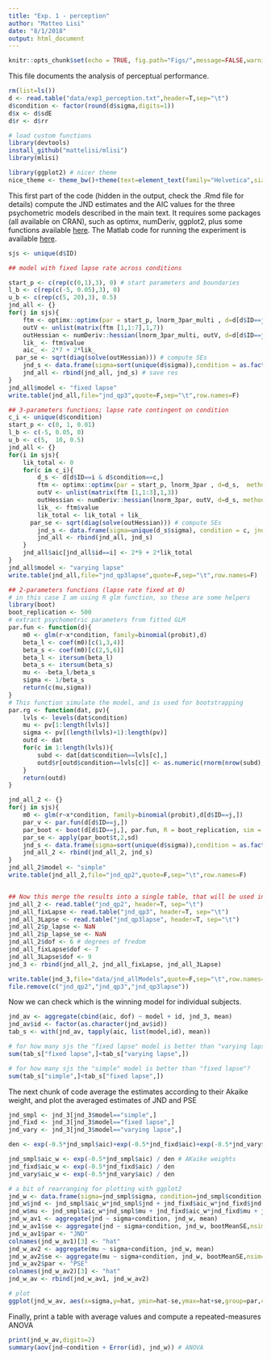 ```yaml
---
title: "Exp. 1 - perception"
author: "Matteo Lisi"
date: "8/1/2018"
output: html_document
---
```


```r
knitr::opts_chunk$set(echo = TRUE, fig.path="Figs/",message=FALSE,warning=FALSE)
```

This file documents the analysis of perceptual performance.

```r
rm(list=ls())
d <- read.table("data/exp1_perception.txt",header=T,sep="\t")
d$condition <- factor(round(d$sigma,digits=1))
d$x <- d$sdE
d$r <- d$rr

# load custom functions
library(devtools)
install_github("mattelisi/mlisi")
library(mlisi)

library(ggplot2) # nicer theme
nice_theme <- theme_bw()+theme(text=element_text(family="Helvetica",size=9),panel.border=element_blank(),strip.background = element_rect(fill="white",color="white",size=0),strip.text=element_text(size=rel(0.8)),panel.grid.major.x=element_blank(),panel.grid.major.y=element_blank(),panel.grid.minor=element_blank(),axis.line.x=element_line(size=.4),axis.line.y=element_line(size=.4),axis.text.x=element_text(size=7,color="black"),axis.text.y=element_text(size=7,color="black"),axis.line=element_line(size=.4), axis.ticks=element_line(color="black"))
```

This first part of the code (hidden in the output, check the .Rmd file for details) compute the JND estimates and the AIC values for the three psychometric models described in the main text. It requires some packages (all available on CRAN), such as optimx, numDeriv, ggplot2, plus some functions available [here](https://github.com/mattelisi/mlisi).
The Matlab code for running the experiment is available [here](https://github.com/mattelisi/gaussianblobnoise-bisection-adaptiveQuestPlus).

```r
sjs <- unique(d$ID)

## model with fixed lapse rate across conditions

start_p <- c(rep(c(0,1),3), 0) # start parameters and boundaries
l_b <- c(rep(c(-5, 0.05),3), 0)
u_b <- c(rep(c(5, 20),3), 0.5)
jnd_all <- {}
for(j in sjs){
	ftm <- optimx::optimx(par = start_p, lnorm_3par_multi , d=d[d$ID==j,],  method="bobyqa", lower =l_b, upper =u_b)
	outV <- unlist(matrix(ftm [1,1:7],1,7))
	outHessian <- numDeriv::hessian(lnorm_3par_multi, outV, d=d[d$ID==j,], method.args=list(r=6))
	lik_ <- ftm$value
	aic_ <- 2*7 + 2*lik_
  par_se <- sqrt(diag(solve(outHessian))) # compute SEs
	jnd_s <- data.frame(sigma=sort(unique(d$sigma)),condition = as.factor(round(sort(unique(d$sigma)),digits=1)), jnd = outV[c(2,4,6)], se = par_se[c(2,4,6)], id = j, mu= outV[c(1,3,5)], mu_se=par_se[c(1,3,5)], p_lapse = outV[7], p_lapse_se = par_se[7],  aic = aic_)
	jnd_all <- rbind(jnd_all, jnd_s) # save res
}
jnd_all$model <- "fixed lapse"
write.table(jnd_all,file="jnd_qp3",quote=F,sep="\t",row.names=F)

## 3-parameters functions; lapse rate contingent on condition
c_i <- unique(d$condition)
start_p <- c(0, 1, 0.01)
l_b <- c(-5, 0.05, 0)
u_b <- c(5,  10, 0.5)
jnd_all <- {}
for(i in sjs){
	lik_total <- 0
	for(c in c_i){
		d_s <- d[d$ID==i & d$condition==c,]
		ftm <- optimx::optimx(par = start_p, lnorm_3par , d=d_s,  method="bobyqa", lower =l_b, upper =u_b)
		outV <- unlist(matrix(ftm [1,1:3],1,3))
		outHessian <- numDeriv::hessian(lnorm_3par, outV, d=d_s, method.args=list(r=6))
		lik_ <- ftm$value
		lik_total <- lik_total + lik_
	  par_se <- sqrt(diag(solve(outHessian))) # compute SEs
		jnd_s <- data.frame(sigma=unique(d_s$sigma), condition = c, jnd = outV[2], se = par_se[2], id = i, mu= outV[1], mu_se=par_se[1], p_lapse=outV[3], p_lapse_se = outV[3], aic=NaN)
		jnd_all <- rbind(jnd_all, jnd_s)
	}
	jnd_all$aic[jnd_all$id==i] <- 2*9 + 2*lik_total
}
jnd_all$model <- "varying lapse"
write.table(jnd_all,file="jnd_qp3lapse",quote=F,sep="\t",row.names=F)

## 2-parameters functions (lapse rate fixed at 0)
# in this case I am using R glm function, so these are some helpers  
library(boot)
boot_replication <- 500
# extract psychometric parameters from fitted GLM
par.fun <- function(d){
	m0 <- glm(r~x*condition, family=binomial(probit),d)
	beta_l <- coef(m0)[c(1,3,4)]
	beta_s <- coef(m0)[c(2,5,6)]
	beta_l <- itersum(beta_l)
	beta_s <- itersum(beta_s)
	mu <- -beta_l/beta_s
	sigma <- 1/beta_s
	return(c(mu,sigma))
}
# This function simulate the model, and is used for bootstrapping
par.rg <- function(dat, pv){
	lvls <- levels(dat$condition)
	mu <- pv[1:length(lvls)]
	sigma <- pv[(length(lvls)+1):length(pv)]
	outd <- dat
	for(c in 1:length(lvls)){
		subd <- dat[dat$condition==lvls[c],]
		outd$r[outd$condition==lvls[c]] <- as.numeric(rnorm(nrow(subd), mean=subd$x, sd=sigma[c]) > mu[c])
	}
	return(outd)	
}

jnd_all_2 <- {}
for(j in sjs){
	m0 <- glm(r~x*condition, family=binomial(probit),d[d$ID==j,])
	par_v <- par.fun(d[d$ID==j,])
	par_boot <- boot(d[d$ID==j,], par.fun, R = boot_replication, sim = "parametric", ran.gen = par.rg, mle = par_v)
	par_se <- apply(par_boot$t,2,sd)
	jnd_s <- data.frame(sigma=sort(unique(d$sigma)),condition = as.factor(round(sort(unique(d$sigma)),digits=1)), jnd = par_v[4:6], se = par_se[4:6], id = j, mu= par_v[1:3], mu_se=par_se[1:3], aic = AIC(m0) )
	jnd_all_2 <- rbind(jnd_all_2, jnd_s)
}
jnd_all_2$model <- "simple"
write.table(jnd_all_2,file="jnd_qp2",quote=F,sep="\t",row.names=F)


## Now this merge the results into a single table, that will be used in the further analyses
jnd_all_2 <- read.table("jnd_qp2", header=T, sep="\t") 
jnd_all_fixLapse <- read.table("jnd_qp3", header=T, sep="\t")
jnd_all_3Lapse <- read.table("jnd_qp3lapse", header=T, sep="\t")
jnd_all_2$p_lapse <- NaN
jnd_all_2$p_lapse_se <- NaN
jnd_all_2$dof <- 6 # degrees of fredom
jnd_all_fixLapse$dof <- 7
jnd_all_3Lapse$dof <- 9
jnd_3 <- rbind(jnd_all_2, jnd_all_fixLapse, jnd_all_3Lapse)

write.table(jnd_3,file="data/jnd_allModels",quote=F,sep="\t",row.names=F)
file.remove(c("jnd_qp2","jnd_qp3","jnd_qp3lapse"))

```

Now we can check which is the winning model for individual subjects.

```r
jnd_av <- aggregate(cbind(aic, dof) ~ model + id, jnd_3, mean)
jnd_av$id <- factor(as.character(jnd_av$id))
tab_s <- with(jnd_av, tapply(aic, list(model,id), mean))

# for how many sjs the "fixed lapse" model is better than "varying lapse"?
sum(tab_s["fixed lapse",]<tab_s["varying lapse",]) 

# for how many sjs the "simple" model is better than "fixed lapse"?
sum(tab_s["simple",]<tab_s["fixed lapse",]) 
```

The next chunk of code average the estimates according to their Akaike weight, and plot the averaged estimates of JND and PSE

```r
jnd_smpl <- jnd_3[jnd_3$model=="simple",]
jnd_fixd <- jnd_3[jnd_3$model=="fixed lapse",]
jnd_vary <- jnd_3[jnd_3$model=="varying lapse",]

den <- exp(-0.5*jnd_smpl$aic)+exp(-0.5*jnd_fixd$aic)+exp(-0.5*jnd_vary$aic) # denominator

jnd_smpl$aic_w <- exp(-0.5*jnd_smpl$aic) / den # AKaike weights
jnd_fixd$aic_w <- exp(-0.5*jnd_fixd$aic) / den
jnd_vary$aic_w <- exp(-0.5*jnd_vary$aic) / den

# a bit of rearranging for plotting with ggplot2
jnd_w <- data.frame(sigma=jnd_smpl$sigma, condition=jnd_smpl$condition,id=jnd_smpl$id)
jnd_w$jnd <- jnd_smpl$aic_w*jnd_smpl$jnd + jnd_fixd$aic_w*jnd_fixd$jnd + jnd_vary$aic_w*jnd_vary$jnd
jnd_w$mu <- jnd_smpl$aic_w*jnd_smpl$mu + jnd_fixd$aic_w*jnd_fixd$mu + jnd_vary$aic_w*jnd_vary$mu
jnd_w_av1 <- aggregate(jnd ~ sigma+condition, jnd_w, mean)
jnd_w_av1$se <- aggregate(jnd ~ sigma+condition, jnd_w, bootMeanSE,nsim=5000)$jnd # bootstrapped SEM, 5000rep, using mlisi package
jnd_w_av1$par <- "JND"
colnames(jnd_w_av1)[3] <- "hat"
jnd_w_av2 <- aggregate(mu ~ sigma+condition, jnd_w, mean)
jnd_w_av2$se <- aggregate(mu ~ sigma+condition, jnd_w, bootMeanSE,nsim=5000)$mu
jnd_w_av2$par <- "PSE"
colnames(jnd_w_av2)[3] <- "hat"
jnd_w_av <- rbind(jnd_w_av1, jnd_w_av2)

# plot
ggplot(jnd_w_av, aes(x=sigma,y=hat, ymin=hat-se,ymax=hat+se,group=par,color=par))+geom_line()+geom_point(size=2)+nice_theme+labs(y="[dva]", x=expression(paste(sigma[blob], " [dva]"))) +geom_errorbar(width=0.05)+scale_y_continuous(limits=c(-0.2,2.1))+scale_color_manual(values=c("black","dark grey"),name="")+scale_x_continuous(limits=c(0.2,1.8))
```

Finally, print a table with average values and compute a repeated-measures ANOVA

```r
print(jnd_w_av,digits=2)
summary(aov(jnd~condition + Error(id), jnd_w)) # ANOVA
```

